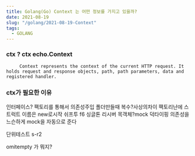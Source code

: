```yaml
---
title: Golang(Go) Context 는 어떤 정보를 가지고 있을까?
date: 2021-08-19
slug: "/golang/2021-08-19-Context"
tags:
  - GOLANG
---
```


### ctx ? ctx echo.Context
```
     Context represents the context of the current HTTP request. It holds request and response objects, path, path parameters, data and registered handler.
```
### ctx가 필요한 이유
인터페이스?
팩토리를 통해서 의존성주입
폴더만들때 복수?사상의차이
팩토리난에 스트럭트 이름은 new로시작
쉬프투 f6
싱글톤
리시버
목객체?mock
덕타이핑
의존성을 느슨하게
mock을 자동으로 준다

단위테스트
s-r2




omitempty 가 뭐지?